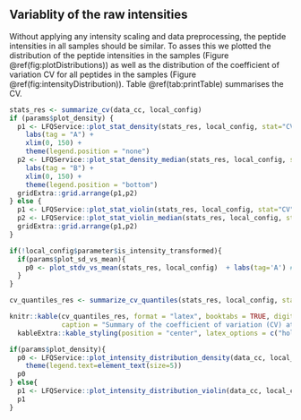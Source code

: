 ## Variablity of the raw intensities


Without applying any intensity scaling and data preprocessing, the peptide intensities in all samples should be similar. To asses this we plotted the distribution of the peptide intensities in the samples (Figure \@ref(fig:plotDistributions)) as well as the distribution of the coefficient of variation CV for all peptides in the samples (Figure \@ref(fig:intensityDistribution)). Table \@ref(tab:printTable) summarises the CV.

```r
stats_res <- summarize_cv(data_cc, local_config)
if (params$plot_density) {
  p1 <- LFQService::plot_stat_density(stats_res, local_config, stat="CV") + 
    labs(tag = "A") + 
    xlim(0, 150) +
    theme(legend.position = "none")
  p2 <- LFQService::plot_stat_density_median(stats_res, local_config, stat="CV") + 
    labs(tag = "B") + 
    xlim(0, 150) +
    theme(legend.position = "bottom")
  gridExtra::grid.arrange(p1,p2)
} else {
  p1 <- LFQService::plot_stat_violin(stats_res, local_config, stat="CV") + labs(tag='A')
  p2 <- LFQService::plot_stat_violin_median(stats_res, local_config, stat="CV") + labs(tag='B')
  gridExtra::grid.arrange(p1,p2)
}
```

```r
if(!local_config$parameter$is_intensity_transformed){
  if(params$plot_sd_vs_mean){
    p0 <- plot_stdv_vs_mean(stats_res, local_config)  + labs(tag='A') # takes to long to plot.
  }
}
```


```r
cv_quantiles_res <- summarize_cv_quantiles(stats_res, local_config, stats="CV",probs = c(0.5, 0.6, 0.7, 0.8, 0.9))$wide
```


```r
knitr::kable(cv_quantiles_res, format = "latex", booktabs = TRUE, digits = 3,
             caption = "Summary of the coefficient of variation (CV) at the 10th, 25th, 50th, 7th and 90th percentile.") %>% 
  kableExtra::kable_styling(position = "center", latex_options = c("hold_position"))
```

```r
if(params$plot_density){
  p0 <- LFQService::plot_intensity_distribution_density(data_cc, local_config) + 
    theme(legend.text=element_text(size=5))
  p0
} else{
  p1 <- LFQService::plot_intensity_distribution_violin(data_cc, local_config)
  p1
}

```
